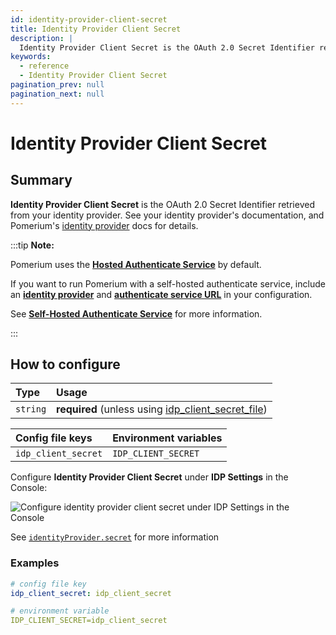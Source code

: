 ```yaml
---
id: identity-provider-client-secret
title: Identity Provider Client Secret
description: |
  Identity Provider Client Secret is the OAuth 2.0 Secret Identifier retrieved from your identity provider.
keywords:
  - reference
  - Identity Provider Client Secret
pagination_prev: null
pagination_next: null
---
```



# Identity Provider Client Secret

## Summary

**Identity Provider Client Secret** is the OAuth 2.0 Secret Identifier retrieved from your identity provider. See your identity provider's documentation, and Pomerium's [identity provider](/docs/identity-providers/) docs for details.

:::tip **Note:**

Pomerium uses the [**Hosted Authenticate Service**](/docs/capabilities/hosted-authenticate-service) by default.

If you want to run Pomerium with a self-hosted authenticate service, include an [**identity provider**](/docs/identity-providers) and [**authenticate service URL**](/docs/reference/authenticate-service-url) in your configuration.

See [**Self-Hosted Authenticate Service**](/docs/capabilities/self-hosted-authenticate-service) for more information.

:::

## How to configure

| **Type** | **Usage** |
| :-- | :-- |
| `string` | **required** (unless using [idp_client_secret_file](./identity-provider-client-secret-file)) |

<Tabs>
<TabItem value="Core" label="Core">

| **Config file keys** | **Environment variables** |
| :------------------- | :------------------------ |
| `idp_client_secret`  | `IDP_CLIENT_SECRET`       |

</TabItem>
<TabItem value="Enterprise" label="Enterprise">

Configure **Identity Provider Client Secret** under **IDP Settings** in the Console:

![Configure identity provider client secret under IDP Settings in the Console](./img/idp_options/idp-options-console.png)

</TabItem>
<TabItem value="Kubernetes" label="Kubernetes">

See [`identityProvider.secret`](/docs/deploying/k8s/reference#identityprovider) for more information

</TabItem>
</Tabs>

### Examples

```yaml
# config file key
idp_client_secret: idp_client_secret

# environment variable
IDP_CLIENT_SECRET=idp_client_secret
```
